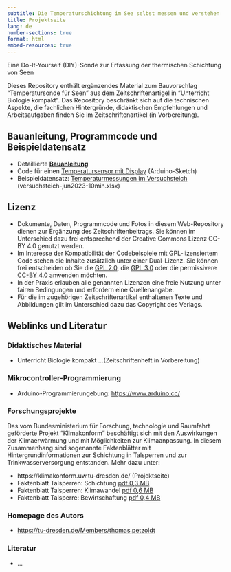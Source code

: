 ```yaml
---
subtitle: Die Temperaturschichtung im See selbst messen und verstehen
title: Projektseite
lang: de
number-sections: true
format: html
embed-resources: true
---
```


Eine Do-It-Yourself (DIY)-Sonde zur Erfassung der thermischen Schichtung von Seen

Dieses Repository enthält ergänzendes Material zum Bauvorschlag "Temperatursonde für Seen" aus dem Zeitschriftenartigel in "Unterricht Biologie kompakt". 
Das Repository beschränkt sich auf die technischen Aspekte, die fachlichen Hintergründe, didaktischen Empfehlungen und Arbeitsaufgaben finden Sie im Zeitschriftenartikel (in Vorbereitung).

## Bauanleitung, Programmcode und Beispieldatensatz

* Detaillierte [**Bauanleitung**](https://tpetzoldt.github.io/seetemperatur/bauanleitung.html)
* Code für einen [Temperatursensor mit Display](https://github.com/tpetzoldt/seetemperatur/code/t-sensor-display/) (Arduino-Sketch)
* Beispieldatensatz: [Temperaturmessungen im Versuchsteich](https://github.com/tpetzoldt/seetemperatur/daten/) (versuchsteich-jun2023-10min.xlsx)

## Lizenz

* Dokumente, Daten, Programmcode und Fotos in diesem Web-Repository dienen zur Ergänzung des Zeitschriftenbeitrags. Sie können im Unterschied dazu frei entsprechend der Creative Commons Lizenz CC-BY 4.0 genutzt werden.
* Im Interesse der Kompatibilität der Codebeispiele mit GPL-lizensiertem Code stehen die Inhalte zusätzlich unter einer Dual-Lizenz. 
  Sie können frei entscheiden ob Sie die [GPL 2.0](https://www.gnu.de/documents/gpl-2.0.de.html), die [GPL 3.0](https://www.gnu.de/documents/gpl-3.0.de.html) oder die permissivere [CC-BY 4.0](https://creativecommons.org/licenses/by/4.0/deed.de) anwenden möchten.
* In der Praxis erlauben alle genannten Lizenzen eine freie Nutzung unter fairen Bedingungen und erfordern eine Quellenangabe.
* Für die im zugehörigen Zeitschriftenartikel enthaltenen Texte und Abbildungen gilt im Unterschied dazu das Copyright des Verlags.


## Weblinks und Literatur

### Didaktisches Material

* Unterricht Biologie kompakt ...(Zeitschriftenheft in Vorbereitung)

### Mikrocontroller-Programmierung

* Arduino-Programmierungebung: [https://www.arduino.cc/](https://www.arduino.cc/)

### Forschungsprojekte

Das vom Bundesministerium für Forschung, technologie und Raumfahrt geförderte Projekt "Klimakonform" beschäftigt sich mit den Auswirkungen der Klimaerwärmung und mit Möglichkeiten zur Klimaanpassung. In diesem Zusammenhang sind sogenannte Faktenblätter mit Hintergrundinformationen zur Schichtung in Talsperren und zur Trinkwasserversorgung entstanden. Mehr dazu unter:

* https://klimakonform.uw.tu-dresden.de/ (Projektseite)
* Faktenblatt Talsperren: Schichtung [pdf 0,3 MB](https://klimakonform.uw.tu-dresden.de/images/pdf/klimakonform_faktenblatt_talsperren_01_schichtung.pdf)
* Faktenblatt Talsperren: Klimawandel [pdf 0,6 MB](https://klimakonform.uw.tu-dresden.de/images/pdf/klimakonform_faktenblatt_talsperren_02_klimatrend.pdf)
* Faktenblatt Talsperre: Bewirtschaftung [pdf 0,4 MB](https://klimakonform.uw.tu-dresden.de/images/pdf/klimakonform_faktenblatt_talsperren_03_management.pdf)

### Homepage des Autors

* [https://tu-dresden.de/Members/thomas.petzoldt](https://tu-dresden.de/Members/thomas.petzoldt)


### Literatur

* ...

